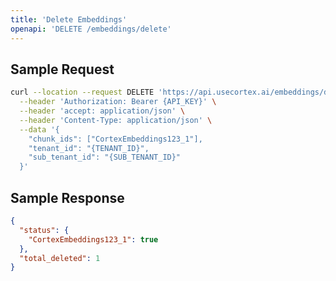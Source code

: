 ```yaml
---
title: 'Delete Embeddings'
openapi: 'DELETE /embeddings/delete'
---
```


## Sample Request

```bash
curl --location --request DELETE 'https://api.usecortex.ai/embeddings/delete' \
  --header 'Authorization: Bearer {API_KEY}' \
  --header 'accept: application/json' \
  --header 'Content-Type: application/json' \
  --data '{
    "chunk_ids": ["CortexEmbeddings123_1"],
    "tenant_id": "{TENANT_ID}",
    "sub_tenant_id": "{SUB_TENANT_ID}"
  }'
```

## Sample Response

```json
{
  "status": {
    "CortexEmbeddings123_1": true
  },
  "total_deleted": 1
}
```
